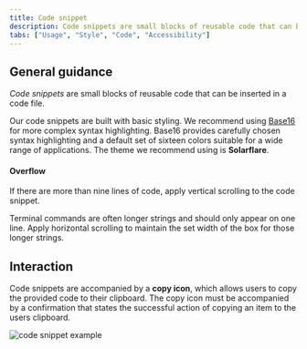```yaml
---
title: Code snippet
description: Code snippets are small blocks of reusable code that can be inserted in a code file.
tabs: ["Usage", "Style", "Code", "Accessibility"]
---
```


## General guidance

_Code snippets_ are small blocks of reusable code that can be inserted in a code file.

Our code snippets are built with basic styling. We recommend using [Base16](https://github.com/chriskempson/base16) for more complex syntax highlighting. Base16 provides carefully chosen syntax highlighting and a default set of sixteen colors suitable for a wide range of applications. The theme we recommend using is **Solarflare**.

#### Overflow

If there are more than nine lines of code, apply vertical scrolling to the code snippet.

Terminal commands are often longer strings and should only appear on one line. Apply horizontal scrolling to maintain the set width of the box for those longer strings.

## Interaction

Code snippets are accompanied by a **copy icon**, which allows users to copy the provided code to their clipboard. The copy icon must be accompanied by a confirmation that states the successful action of copying an item to the users clipboard.

<Row>
<Column colLg={8}>

![code snippet example](images/code-snippet-usage-1.png)

</Column>
</Row>
